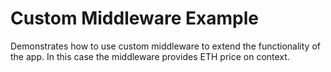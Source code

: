 
# Custom Middleware Example

Demonstrates how to use custom middleware to extend the functionality of the app. In this case the middleware provides ETH price on context.

<StackblitzEmbed
  file="app/examples/new-api-custom-middleware/page.tsx"
  initialBrowserPath="/examples/new-api-custom-middleware"
/>
